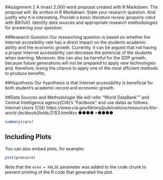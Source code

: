 #Assignment 2
A (max) 2,000 word proposal created with R Markdown.
The proposal will:
*Be written in R Markdown.
*State your research question. And justify why it is interesting.
*Provide a basic literature review (properly cited with BibTeX).
*Identify data sources and appropriate research methodologies for answering your question.

##Research Question
Our researching question is based on whether the Internet accesibility rate has a direct impact on the students academic ability and the economic growth. Currently, it can be argued that not having a proper Internet accessibility can decrease the potencial of the students when learning. Moreover, this can also be harmful for the GDP growth, because future generations will not be prepared to apply new technologies and, therefore, losing the chance to apply one of the most efficient methods to produce benefits.

##Hypothesis
Our hypothesis is that Internet accessibility is beneficial for both student's academic record and economic growth.

##Data Sources and Methodologie
We will refer "World DataBank"" and Central Intelligence agency(CIA)'s "Factbook" and  use datas as follows:
*Internet Users (CIA)
https://www.cia.gov/library/publications/resources/the-world-factbook/fields/2153.html#xx
*●●●●
*●●●●




```r
summary(cars)
```

## Including Plots

You can also embed plots, for example:

```r
plot(pressure)
```

Note that the `echo = FALSE` parameter was added to the code chunk to prevent printing of the R code that generated the plot.
